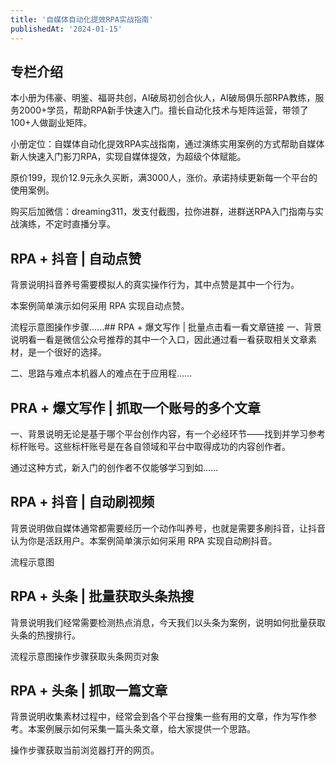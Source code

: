 ```yaml
---
title: '自媒体自动化提效RPA实战指南'
publishedAt: '2024-01-15'
---
```


## 专栏介绍

本小册为伟豪、明鉴、福哥共创，AI破局初创合伙人，AI破局俱乐部RPA教练，服务2000+学员，帮助RPA新手快速入门。擅长自动化技术与矩阵运营，带领了100+人做副业矩阵。  
  
小册定位：自媒体自动化提效RPA实战指南，通过演练实用案例的方式帮助自媒体新人快速入门影刀RPA，实现自媒体提效，为超级个体赋能。  
  
原价199，现价12.9元永久买断，满3000人，涨价。承诺持续更新每一个平台的使用案例。  
  
购买后加微信：dreaming311，发支付截图，拉你进群，进群送RPA入门指南与实战演练，不定时直播分享。

## RPA + 抖音 | 自动点赞
背景说明抖音养号需要模拟人的真实操作行为，其中点赞是其中一个行为。

本案例简单演示如何采用 RPA 实现自动点赞。

流程示意图操作步骤......## RPA + 爆文写作 | 批量点击看一看文章链接
一、背景说明看一看是微信公众号推荐的其中一个入口，因此通过看一看获取相关文章素材，是一个很好的选择。

二、思路与难点本机器人的难点在于应用程......

## PRA + 爆文写作 | 抓取一个账号的多个文章
一、背景说明无论是基于哪个平台创作内容，有一个必经环节——找到并学习参考标杆账号。这些标杆账号是在各自领域和平台中取得成功的内容创作者。

通过这种方式，新入门的创作者不仅能够学习到如......

## RPA + 抖音 | 自动刷视频
背景说明做自媒体通常都需要经历一个动作叫养号，也就是需要多刷抖音，让抖音认为你是活跃用户。本案例简单演示如何采用 RPA 实现自动刷抖音。

流程示意图

## RPA + 头条 | 批量获取头条热搜
背景说明我们经常需要检测热点消息，今天我们以头条为案例，说明如何批量获取头条的热搜排行。

流程示意图操作步骤获取头条网页对象



## RPA + 头条 | 抓取一篇文章
背景说明收集素材过程中，经常会到各个平台搜集一些有用的文章，作为写作参考。本案例展示如何采集一篇头条文章，给大家提供一个思路。

操作步骤获取当前浏览器打开的网页。

